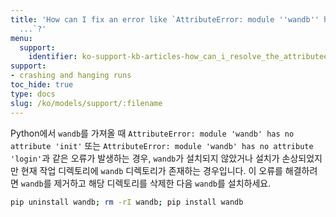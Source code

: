 ```yaml
---
title: 'How can I fix an error like `AttributeError: module ''wandb'' has no attribute
  ...`?'
menu:
  support:
    identifier: ko-support-kb-articles-how_can_i_resolve_the_attributeerror_module_wandb_has_no_attribute
support:
- crashing and hanging runs
toc_hide: true
type: docs
slug: /ko/models/support/:filename
---
```


Python에서 `wandb`를 가져올 때 `AttributeError: module 'wandb' has no attribute 'init'` 또는 `AttributeError: module 'wandb' has no attribute 'login'`과 같은 오류가 발생하는 경우, `wandb`가 설치되지 않았거나 설치가 손상되었지만 현재 작업 디렉토리에 `wandb` 디렉토리가 존재하는 경우입니다. 이 오류를 해결하려면 `wandb`를 제거하고 해당 디렉토리를 삭제한 다음 `wandb`를 설치하세요.

```bash
pip uninstall wandb; rm -rI wandb; pip install wandb
```
